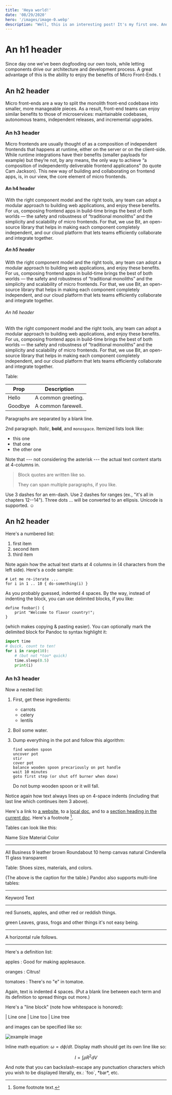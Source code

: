 ```yaml
---
title: 'Heya world!'
date: '08/29/2020'
hero: '/images/image-0.webp'
description: "Well, this is an interesting post! It's my first one. And, as such, given that this is my first post, I should really write a longer introduction—both to myself, and to the post! So, here I go."
---
```


# An h1 header

Since day one we’ve been dogfooding our own tools, while letting components drive our architecture and development process. A great advantage of this is the ability to enjoy the benefits of Micro Front-Ends.
t

## An h2 header

Micro front-ends are a way to split the monolith front-end codebase into smaller, more manageable pieces. As a result, front-end teams can enjoy similar benefits to those of microservices: maintainable codebases, autonomous teams, independent releases, and incremental upgrades.

### An h3 header

Micro frontends are usually thought of as a composition of independent frontends that happens at runtime, either on the server or on the client-side.
While runtime integrations have their benefits (smaller payloads for example) but they’re not, by any means, the only way to achieve “a composition of independently deliverable frontend applications” (to quote Cam Jackson).
This new way of building and collaborating on frontend apps, is, in our view, the core element of micro frontends.

#### An h4 header

With the right component model and the right tools, any team can adopt a modular approach to building web applications, and enjoy these benefits.
For us, composing frontend apps in build-time brings the best of both worlds — the safety and robustness of “traditional monoliths” and the simplicity and scalability of micro frontends. For that, we use Bit, an open-source library that helps in making each component completely independent, and our cloud platform that lets teams efficiently collaborate and integrate together.

##### An h5 header

With the right component model and the right tools, any team can adopt a modular approach to building web applications, and enjoy these benefits.
For us, composing frontend apps in build-time brings the best of both worlds — the safety and robustness of “traditional monoliths” and the simplicity and scalability of micro frontends. For that, we use Bit, an open-source library that helps in making each component completely independent, and our cloud platform that lets teams efficiently collaborate and integrate together.

###### An h6 header

With the right component model and the right tools, any team can adopt a modular approach to building web applications, and enjoy these benefits.
For us, composing frontend apps in build-time brings the best of both worlds — the safety and robustness of “traditional monoliths” and the simplicity and scalability of micro frontends. For that, we use Bit, an open-source library that helps in making each component completely independent, and our cloud platform that lets teams efficiently collaborate and integrate together.

Table:

| Prop    | Description        |
| ------- | ------------------ |
| Hello   | A common greeting. |
| Goodbye | A common farewell. |

Paragraphs are separated by a blank line.

2nd paragraph. _Italic_, **bold**, and `monospace`. Itemized lists
look like:

- this one
- that one
- the other one

Note that --- not considering the asterisk --- the actual text
content starts at 4-columns in.

> Block quotes are
> written like so.
>
> They can span multiple paragraphs,
> if you like.

Use 3 dashes for an em-dash. Use 2 dashes for ranges (ex., "it's all
in chapters 12--14"). Three dots ... will be converted to an ellipsis.
Unicode is supported. ☺

## An h2 header

Here's a numbered list:

1.  first item
2.  second item
3.  third item

Note again how the actual text starts at 4 columns in (4 characters
from the left side). Here's a code sample:

    # Let me re-iterate ...
    for i in 1 .. 10 { do-something(i) }

As you probably guessed, indented 4 spaces. By the way, instead of
indenting the block, you can use delimited blocks, if you like:

```
define foobar() {
    print "Welcome to flavor country!";
}
```

(which makes copying & pasting easier). You can optionally mark the
delimited block for Pandoc to syntax highlight it:

```python
import time
# Quick, count to ten!
for i in range(10):
    # (but not *too* quick)
    time.sleep(0.5)
    print(i)
```

### An h3 header

Now a nested list:

1.  First, get these ingredients:

    - carrots
    - celery
    - lentils

2.  Boil some water.

3.  Dump everything in the pot and follow
    this algorithm:

        find wooden spoon
        uncover pot
        stir
        cover pot
        balance wooden spoon precariously on pot handle
        wait 10 minutes
        goto first step (or shut off burner when done)

    Do not bump wooden spoon or it will fall.

Notice again how text always lines up on 4-space indents (including
that last line which continues item 3 above).

Here's a link to [a website](http://foo.bar), to a [local
doc](local-doc.html), and to a [section heading in the current
doc](#an-h2-header). Here's a footnote [^1].

[^1]: Some footnote text.

Tables can look like this:

Name Size Material Color

---

All Business 9 leather brown
Roundabout 10 hemp canvas natural
Cinderella 11 glass transparent

Table: Shoes sizes, materials, and colors.

(The above is the caption for the table.) Pandoc also supports
multi-line tables:

---

Keyword Text

---

red Sunsets, apples, and
other red or reddish
things.

green Leaves, grass, frogs
and other things it's
not easy being.

---

A horizontal rule follows.

---

Here's a definition list:

apples
: Good for making applesauce.

oranges
: Citrus!

tomatoes
: There's no "e" in tomatoe.

Again, text is indented 4 spaces. (Put a blank line between each
term and its definition to spread things out more.)

Here's a "line block" (note how whitespace is honored):

| Line one
| Line too
| Line tree

and images can be specified like so:

![example image](/images/image-0.webp 'Wow, what an image!')

Inline math equation: $\omega = d\phi / dt$. Display
math should get its own line like so:

$$I = \int \rho R^{2} dV$$

And note that you can backslash-escape any punctuation characters
which you wish to be displayed literally, ex.: \`foo\`, \*bar\*, etc.
